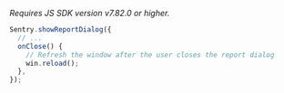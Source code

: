 _Requires JS SDK version v7.82.0 or higher._

```javascript
Sentry.showReportDialog({
  // ...
  onClose() {
    // Refresh the window after the user closes the report dialog
    win.reload();
  },
});
```
